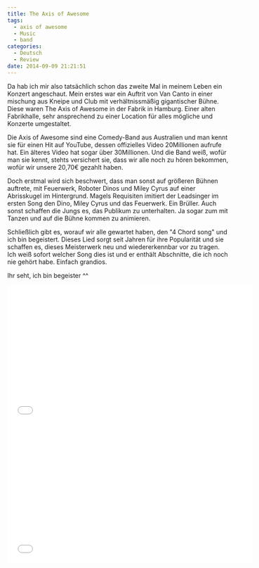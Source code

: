 ```yaml
---
title: The Axis of Awesome
tags:
  - axis of awesome
  - Music
  - band
categories:
  - Deutsch
  - Review
date: 2014-09-09 21:21:51
---
```


Da hab ich mir also tatsächlich schon das zweite Mal in meinem Leben ein Konzert angeschaut. Mein erstes war ein Auftrit von Van Canto in einer mischung aus Kneipe und Club mit verhältnissmäßig gigantischer Bühne. Diese waren The Axis of Awesome in der Fabrik in Hamburg. Einer alten Fabrikhalle, sehr ansprechend zu einer Location für alles mögliche und Konzerte umgestaltet.

Die Axis of Awesome sind eine Comedy-Band aus Australien und man kennt sie für einen Hit auf YouTube, dessen offizielles Video 20Millionen aufrufe hat. Ein älteres Video hat sogar über 30Millionen. Und die Band weiß, wofür man sie kennt, stehts versichert sie, dass wir alle noch zu hören bekommen, wofür wir unsere 20,70€ gezahlt haben.

Doch erstmal wird sich beschwert, dass man sonst auf größeren Bühnen auftrete, mit Feuerwerk, Roboter Dinos und Miley Cyrus auf einer Abrisskugel im Hintergrund. Magels Requisiten imitiert der Leadsinger im ersten Song den Dino, Miley Cyrus und das Feuerwerk. Ein Brüller. Auch sonst schaffen die Jungs es, das Publikum zu unterhalten. Ja sogar zum mit Tanzen und auf die Bühne kommen zu animieren.

Schließlich gibt es, worauf wir alle gewartet haben, den "4 Chord song" und ich bin begeistert. Dieses Lied sorgt seit Jahren für ihre Popularität und sie schaffen es, dieses Meisterwerk neu und wiedererkennbar vor zu tragen. Ich weiß sofort welcher Song dies ist und er enthält Abschnitte, die ich noch nie gehört habe. Einfach grandios.

Ihr seht, ich bin begeister ^^

<iframe
  src="//www.youtube.com/embed/5pidokakU4I?rel=0"
  width="560"
  height="315"
  frameborder="0"
  allowfullscreen="allowfullscreen"
></iframe>
<iframe
  src="//www.youtube.com/embed/oOlDewpCfZQ?list=PLB5D4364384A31264"
  width="560"
  height="315"
  frameborder="0"
  allowfullscreen="allowfullscreen"
></iframe>
